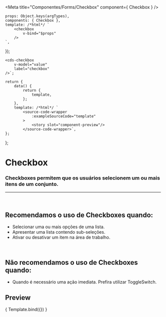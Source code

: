 
<Meta
	title="Componentes/Forms/Checkbox"
	component={ Checkbox }
/>

	props: Object.keys(argTypes),
	components: { Checkbox },
	template: /*html*/ `
		<checkbox
			v-bind="$props" 
		/>
	`,
});

	<cds-checkbox
		v-model="value"
		label="checkbox"
	/>`;

	return {
		data() {
			return {
				template,
			};
		},
		template: /*html*/ `
			<source-code-wrapper
				:exampleSourceCode="template"
			>
				<story slot="component-preview"/>
			</source-code-wrapper>`,
	};
};

# Checkbox

### Checkboxes permitem que os usuários selecionem um ou mais itens de um conjunto.
---
<br />

## Recomendamos o uso de Checkboxes quando:
- Selecionar uma ou mais opções de uma lista.
- Apresentar uma lista contendo sub-seleções.
- Ativar ou desativar um item na área de trabalho.

<br />

## Não recomendamos o uso de Checkboxes quando:
- Quando é necessário uma ação imediata. Prefira utilizar ToggleSwitch.

## Preview


<Canvas>
	<Story
		name="Radio button group"
		decorators={[docsDecorator]}
		args={{
			value,
			label,
		}}
	>
		{ Template.bind({}) }
	</Story>
</Canvas>

<ArgsTable story="Radio button group" />